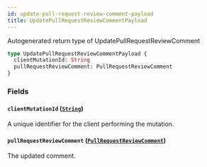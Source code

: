 ```yaml
---
id: update-pull-request-review-comment-payload
title: UpdatePullRequestReviewCommentPayload
---
```


Autogenerated return type of UpdatePullRequestReviewComment

```graphql
type UpdatePullRequestReviewCommentPayload {
  clientMutationId: String
  pullRequestReviewComment: PullRequestReviewComment
}
```

### Fields

#### `clientMutationId` ([`String`](/docs/api/scalars/string))

A unique identifier for the client performing the mutation.

#### `pullRequestReviewComment` ([`PullRequestReviewComment`](/docs/api/objects/pull-request-review-comment))

The updated comment.
